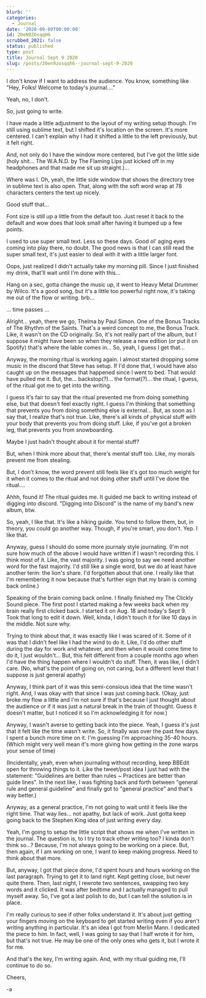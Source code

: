 ```yaml
---
blurb: ''
categories:
  - Journal
date: '2020-09-09T00:00:00'
id: 20eN9ZOsqqH6
scrubbed_2021: false
status: published
type: post
title: Journal Sept 9 2020
slug: /posts/20en9zosqqh6--journal-sept-9-2020
---
```


I don't know if I want to address the audience. You know, something like "Hey, Folks! Welcome to today's journal...."

Yeah, no, I don't.

So, just going to write.

I have made a little adjustment to the layout of my writing setup though. I'm still using sublime text, but I shifted it's location on the screen. It's more centered. I can't explain why I had it shifted a little to the left previously, but it felt right.

And, not only do I have the window more centered, but I've got the little side  (holy shit... The W.A.N.D. by The Flaming Lips just kicked off in my headphones and that made me sit up straight.)...

Where was I. Oh, yeah, the little side window that shows the directory tree in sublime text is also open. That, along with the soft word wrap at 78 characters centers the text up nicely.

Good stuff that...

Font size is still up a little from the default too. Just reset it back to the default and wow does that look small after having it bumped up a few points.

I used to use super small text. Less so these days. Good ol' aging eyes coming into play there, no doubt. The good news is that I can still read the super small text, it's just easier to deal with it with a little larger font.

Oops, just realized I didn't actually take my morning pill. Since I just finished my drink, that'll wait until I'm done with this...

Hang on a sec, gotta change the music up, it went to Heavy Metal Drummer by Wilco. It's a good song, but it's a little too powerful right now, it's taking me out of the flow or writing. brb...

... time passes ...

Alright... yeah, there we go, Thelma by Paul Simon. One of the Bonus Tracks of The Rhythm of the Saints. That's a weird concept to me, the Bonus Track. Like, it wasn't on the CD originally. So, it's not really part of the album, but I suppose it might have been so when they release a new edition (or put it on Spotify) that's where the lable comes in... So, yeah, I guess I get that...

Anyway, the morning ritual is working again. I almost started dropping some music in the discord that Steve has setup. If I'd done that, I would have also caught up on the messages that happened since I went to bed. That would have pulled me it. But, the... backstop(?)... the format(?)... the ritual, I guess, of the ritual got me to get into the writing.

I guess it's fair to say that the ritual prevented me from doing something else, but that doesn't feel exactly right. I guess I'm thinking that something that prevents you from doing something else is external... But, as soon as I say that, I realize that's not true. Like, there's all kinds of physical stuff with your body that prevents you from doing stuff. Like, if you've got a broken leg, that prevents you from snowboarding.

Maybe I just hadn't thought about it for mental stuff?

But, when I think more about that, there's mental stuff too. Like, my morals prevent me from stealing.

But, I don't know, the word prevent still feels like it's got too much weight for it when it comes to the ritual and not doing other stuff until I've done the ritual....

Ahhh, found it! The ritual guides me. It guided me back to writing instead of digging into discord. "Digging into Discord" is the name of my band's new album, btw.

So, yeah, I like that. It's like a hiking guide. You tend to follow them, but, in theory, you could go another way. Though, if you're smart, you don't.
Yep. I like that.

Anyway, guess I should do some more journaly style journaling. (I'm not sure how much of the above I would have written if I wasn't recording this. I think most of it. Like, the vast majority. I was going to say we need another word for the fast majority. I'd still like a single word, but we do at least have another term: the lion's share. I'd forgotten about that one. I really like that I'm remembering it now because that's further sign that my brain is coming back online.)

Speaking of the brain coming back online. I finally finished my The Clickly Sound piece. The first post I started making a few weeks back when my brain really first clicked back. I started it on Aug. 18 and today's Sept 9. Took that long to edit it down. Well, kinda, I didn't touch it for like 10 days in the middle. Not sure why.

Trying to think about that, it was exactly like I was scared of it. Some of it was that I didn't feel like I had the wind to do it. Like, I'd do other stuff during the day for work and whatever, and then when it would come time to do it, I just wouldn't... But, this felt different from a couple months ago when I'd have the thing happen where I wouldn't do stuff. Then, it was like, I didn't care. (No, what's the point of going on, not caring, but a different level that I suppose is just general apathy)

Anyway, I think part of it was this semi-consious idea that the time wasn't right. And, I was okay with that since I was just coming back. (Okay, just broke my flow a little and I'm not sure if that's because I just thought about the audience or if it was just a natural break in the train of thought. Guess it doesn't matter, but I noticed it so I'm acknowledging it for now.)

Anyway, I wasn't averse to getting back into the piece. Yeah, I guess it's just that it felt like the time wasn't write. So, it finally was over the past few days. I spent a bunch more time on it. I'm guessing I'm approaching 35-40 hours. (Which might very well mean it's more giving how getting in the zone warps your sense of time)

(Incidentally, yeah, even when journaling without recording, keep BBEdit open for throwing things to it. Like the tweet/post idea I just had with the statement: "Guidelines are better than rules ~ Practices are better than guide lines". In the next like, I was fighting back and forth between "general rule and general guideline" and finally got to "general practice" and that's way better.)

Anyway, as a general practice, I'm not going to wait until it feels like the right time. That way lies... not apathy, but lack of work. Just gotta keep going back to the Stephen King idea of just writing every day.

Yeah, I'm going to setup the little script that shows me when I've written in the journal. The question is, to I try to track other writing too? I kinda don't think so...? Because, I'm not always going to be working on a piece. But, then again, if I am working on one, I want to keep making progress. Need to think about that more.

But, anyway, I got that piece done, I'd spent hours and hours working on the last paragraph. Trying to get it to land right. Kept getting close, but never quite there. Then, last night, I rewrote two sentences, swapping two key words and it clicked. It was after bedtime and I actually managed to pull myself away. So, I've got a last polish to do, but I can tell the solution is in place.

I'm really curious to see if other folks understand it. It's about just getting your fingers moving on the keyboard to get started writing even if you aren't writing anything in particular. It's an idea I got from Merlin Mann. I dedicated the piece to him. In fact, well, I was going to say that I half wrote it for him, but that's not true. He may be one of the only ones who gets it, but I wrote it for me.

And that's the key, I'm writing again. And, with my ritual guiding me, I'll continue to do so.

Cheers,

-a
